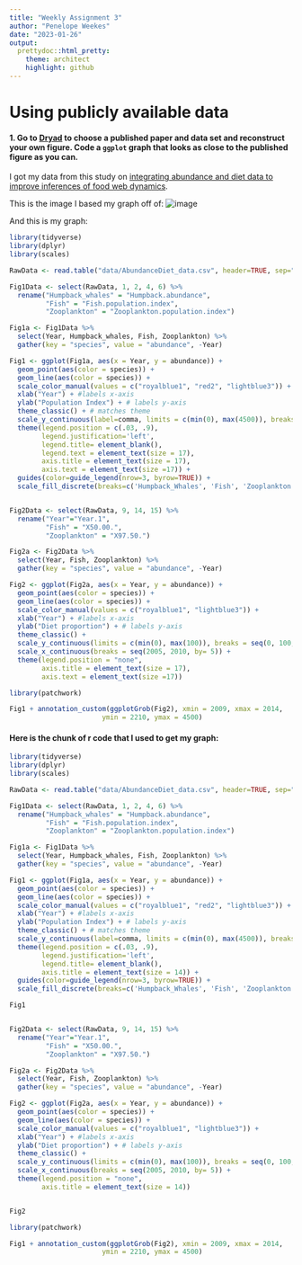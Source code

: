 ```yaml
---
title: "Weekly Assignment 3"
author: "Penelope Weekes"
date: "2023-01-26"
output:
  prettydoc::html_pretty:
    theme: architect
    highlight: github
---
```


# Using publicly available data

#### 1. Go to [Dryad](https://datadryad.org/search) to choose a published paper and data set and reconstruct your own figure. Code a `ggplot` graph that looks as close to the published figure as you can.
I got my data from this study on [integrating abundance and diet data to improve inferences of food web dynamics](https://besjournals.onlinelibrary.wiley.com/doi/10.1111/2041-210X.13001).

This is the image I based my graph off of:
![image](figs/whalefigs.webp)

And this is my graph:


```r
library(tidyverse)
library(dplyr)
library(scales)

RawData <- read.table("data/AbundanceDiet_data.csv", header=TRUE, sep=",", stringsAsFactors = TRUE)

Fig1Data <- select(RawData, 1, 2, 4, 6) %>%
  rename("Humpback_whales" = "Humpback.abundance",
         "Fish" = "Fish.population.index", 
         "Zooplankton" = "Zooplankton.population.index")

Fig1a <- Fig1Data %>%
  select(Year, Humpback_whales, Fish, Zooplankton) %>%
  gather(key = "species", value = "abundance", -Year)

Fig1 <- ggplot(Fig1a, aes(x = Year, y = abundance)) + 
  geom_point(aes(color = species)) + 
  geom_line(aes(color = species)) +
  scale_color_manual(values = c("royalblue1", "red2", "lightblue3")) + 
  xlab("Year") + #labels x-axis
  ylab("Population Index") + # labels y-axis
  theme_classic() + # matches theme
  scale_y_continuous(label=comma, limits = c(min(0), max(4500)), breaks = seq(0, 4500, by= 500)) + # adds commas, breaks, and limits  to y-axis
  theme(legend.position = c(.03, .9), 
        legend.justification='left',
        legend.title= element_blank(),
        legend.text = element_text(size = 17),
        axis.title = element_text(size = 17),
        axis.text = element_text(size =17)) +
  guides(color=guide_legend(nrow=3, byrow=TRUE)) +
  scale_fill_discrete(breaks=c('Humpback_Whales', 'Fish', 'Zooplankton'))


Fig2Data <- select(RawData, 9, 14, 15) %>%
  rename("Year"="Year.1", 
         "Fish" = "X50.00.",
         "Zooplankton" = "X97.50.")

Fig2a <- Fig2Data %>%
  select(Year, Fish, Zooplankton) %>%
  gather(key = "species", value = "abundance", -Year)

Fig2 <- ggplot(Fig2a, aes(x = Year, y = abundance)) +
  geom_point(aes(color = species)) + 
  geom_line(aes(color = species)) +
  scale_color_manual(values = c("royalblue1", "lightblue3")) +
  xlab("Year") + #labels x-axis
  ylab("Diet proportion") + # labels y-axis
  theme_classic() +
  scale_y_continuous(limits = c(min(0), max(100)), breaks = seq(0, 100, by= 20)) +
  scale_x_continuous(breaks = seq(2005, 2010, by= 5)) +
  theme(legend.position = "none",
        axis.title = element_text(size = 17),
        axis.text = element_text(size =17))

library(patchwork)

Fig1 + annotation_custom(ggplotGrob(Fig2), xmin = 2009, xmax = 2014, 
                       ymin = 2210, ymax = 4500)
```

#### Here is the chunk of r code that I used to get my graph:
```r
library(tidyverse)
library(dplyr)
library(scales)

RawData <- read.table("data/AbundanceDiet_data.csv", header=TRUE, sep=",", stringsAsFactors = TRUE)

Fig1Data <- select(RawData, 1, 2, 4, 6) %>%
  rename("Humpback_whales" = "Humpback.abundance",
         "Fish" = "Fish.population.index", 
         "Zooplankton" = "Zooplankton.population.index")

Fig1a <- Fig1Data %>%
  select(Year, Humpback_whales, Fish, Zooplankton) %>%
  gather(key = "species", value = "abundance", -Year)

Fig1 <- ggplot(Fig1a, aes(x = Year, y = abundance)) + 
  geom_point(aes(color = species)) + 
  geom_line(aes(color = species)) +
  scale_color_manual(values = c("royalblue1", "red2", "lightblue3")) + 
  xlab("Year") + #labels x-axis
  ylab("Population Index") + # labels y-axis
  theme_classic() + # matches theme
  scale_y_continuous(label=comma, limits = c(min(0), max(4500)), breaks = seq(0, 4500, by= 500)) + # adds commas, breaks, and limits  to y-axis
  theme(legend.position = c(.03, .9), 
        legend.justification='left',
        legend.title= element_blank(),
        axis.title = element_text(size = 14)) +
  guides(color=guide_legend(nrow=3, byrow=TRUE)) +
  scale_fill_discrete(breaks=c('Humpback_Whales', 'Fish', 'Zooplankton'))

Fig1


Fig2Data <- select(RawData, 9, 14, 15) %>%
  rename("Year"="Year.1", 
         "Fish" = "X50.00.",
         "Zooplankton" = "X97.50.")

Fig2a <- Fig2Data %>%
  select(Year, Fish, Zooplankton) %>%
  gather(key = "species", value = "abundance", -Year)

Fig2 <- ggplot(Fig2a, aes(x = Year, y = abundance)) +
  geom_point(aes(color = species)) + 
  geom_line(aes(color = species)) +
  scale_color_manual(values = c("royalblue1", "lightblue3")) +
  xlab("Year") + #labels x-axis
  ylab("Diet proportion") + # labels y-axis
  theme_classic() +
  scale_y_continuous(limits = c(min(0), max(100)), breaks = seq(0, 100, by= 20)) +
  scale_x_continuous(breaks = seq(2005, 2010, by= 5)) +
  theme(legend.position = "none",
        axis.title = element_text(size = 14))


Fig2

library(patchwork)

Fig1 + annotation_custom(ggplotGrob(Fig2), xmin = 2009, xmax = 2014, 
                       ymin = 2210, ymax = 4500)
```

